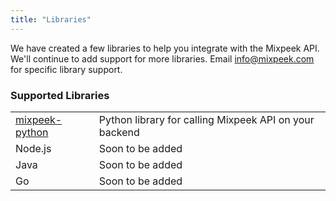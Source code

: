 ```yaml
---
title: "Libraries"
---
```


We have created a few libraries to help you integrate with the Mixpeek API. We'll continue to add support for more libraries. Email [info@mixpeek.com](mailto:info@mixpeek.com) for specific library support.

### Supported Libraries

|                                                                  |                                                      |
| ---------------------------------------------------------------- | ---------------------------------------------------- |
| [mixpeek-python](https://github.com/mixpeek/mixpeek-python)               | Python library for calling Mixpeek API on your backend |
| Node.js | Soon to be added                                  |
| Java                                                             | Soon to be added                                     |
| Go                                                               | Soon to be added                                     |
